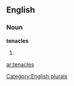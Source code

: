
==English==

===Noun===
'''tenacles'''

# {{plural of|[[tenacle]]}}

{{anagrams:en/aceelnst}}
[[Category:English plurals]]

[[ar:tenacles]]